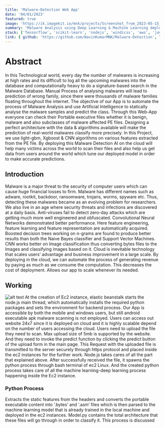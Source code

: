 ```yaml
---
title: 'Malware-Detection Web App'
date: '04/01/2023'
featured: true
image: 'https://ik.imagekit.io/mnk/projects/Screenshot_from_2023-05-15_21-52-38.png?updatedAt=1684167792009'
summary: 'Malware Analysis using Deep Learning & Machine Learning deployed on AWS cloud. ML & DL algorithms was written in Python, Server Part written in node.js '
stack: ['Tensorflow', 'scikit-learn', 'nodejs', 'windicss', 'aws', 'javascript']
link: { github: 'https://github.com/NavinKumarMNK/Malware-Detection', live: 'malware-detection.megnav.me/ ' }
---
```


# Abstract
In this Technological world, every day the number of malwares is increasing at high rates and its difficult to log all the upcoming malwares into the database and computationally heavy to do a signature-based search in the Malware Database. Manual Process of analysing malwares will lead to prediction of wrong family, since there were thousands of malware families floating throughout the internet. The objective of our App is to automate the process of Malware Analysis and use Artificial Intelligence to statically analyse the malware samples and predict the class. Through this Web-App everyone can check their Portable executive files whether it is benign, malware and also subclasses of malware affected PE files. Designing a perfect architecture with the data & algorithms available will make the prediction of real-world malwares classify more precisely. In this Project, we use light-gbm, Xgboost & CNN algorithms on various features extracted from the PE file. By deploying this Malware Detection AI on the cloud will help many victims across the world to scan their files and also help us get data from users around the world which tune our deployed model in order to make accurate predictions.

## Introduction
Malware is a major threat to the security of computer users which can cause huge financial losses to firm. Malware has different names such as adware, rootkit, backdoor, ransomware, trojans, worms, spyware etc. Thus, detecting these malwares became as an evolving problem for researchers. We also live in an age where security threats and infections are discovered at a daily basis. Anti-viruses fail to detect zero-day attacks which are getting much more well engineered and obfuscated. Convolutional Neural Networks demonstrated better performance. Here feature engineering, feature learning and feature representation are automatically acquired. Boosted decision trees working on n-grams are found to produce better results than both the Naive Bayes classifier and Support Vector Machines. CNN works better on Image classification thus converting bytes files to the Images and classifying images based on it. Cloud is inevitable technology that scales users’ advantage and business improvement in a large scale. By deploying in the cloud, we can automate the process of generating revenue by paying as much as we consume the computation. This decreases the cost of deployment. Allows our app to scale whenever its needed.

## Working
![alt text](https://ik.imagekit.io/mnk/projects/Screenshot_from_2023-05-15_21-59-46.png?updatedAt=1684168231432)
At the creation of Ec2 instance, elastic beanstalk starts the node.js main thread, which automatically installs the required python packages and sets the environment for backend process. Our App is accessible by both the mobile and windows users, but still android executable apk malware scanning is not employed. Users can access out website 24x7 since it is deployed on cloud and it is highly scalable depend on the number of users accessing the cloud. Users need to upload the file they need to scan. Max upload size of 5mb is supported by the website. And they need to invoke the predict function by clicking the predict button of the upload form in the main page. This Request with the uploaded file is transmitted to the server securely through https protocol and placed inside the ec2 instances for the further work. Node.js takes cares of all the part that explained above. After successfully received the file, it spawns the python process through bash terminal of ec2 Linux. And the created python process takes care of all the machine learning-deep learning process happening inside the Ec2 instance.

### Python Process
Extracts the static features from the headers and converts the portable executable content into ‘.bytes’ and ‘.asm’ files which is then parsed to the machine learning model that is already trained in the local machine and deployed in the ec2 instances. Model.py contains the total architecture that these files will go through in order to classify it. This process is discussed
